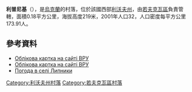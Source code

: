 {{coord|50|4|1|N|23|51|47|E|scale:30000|display=title}}

'''利普尼基'''（{{lang-uk|Липники}}），是[[烏克蘭|烏克蘭]]的村落，位於該國西部[[利沃夫州|利沃夫州]]，由[[若夫克瓦區|若夫克瓦區]]負責管轄，面積0.18平方公里，海拔高度219米，2001年人口32，人口密度每平方公里173.91人。

==參考資料==
*[http://w1.c1.rada.gov.ua/pls/z7503/A005?rdat1=15.07.2014&rf7571=19860 Облікова картка на сайті ВРУ] {{Wayback|url=http://w1.c1.rada.gov.ua/pls/z7503/A005?rdat1=15.07.2014&rf7571=19860 |date=20200203145711 }}
* [http://w1.c1.rada.gov.ua/pls/z7503/A005?rdat1=15.07.2014&rf7571=19860 Облікова картка на сайті ВРУ] {{Wayback|url=http://w1.c1.rada.gov.ua/pls/z7503/A005?rdat1=15.07.2014&rf7571=19860 |date=20200203145711 }}
* [http://weather.in.ua/ua/l'vovskaja/13383 Погода в селі Липники]{{Wayback|url=http://weather.in.ua/ua/l'vovskaja/13383 |date=20160305203435 }}

{{DEFAULTSORT:Липники}}
[[Category:利沃夫州村落|Category:利沃夫州村落]]
[[Category:若夫克瓦區村落|Category:若夫克瓦區村落]]


{{Lviv-geo-stub}}